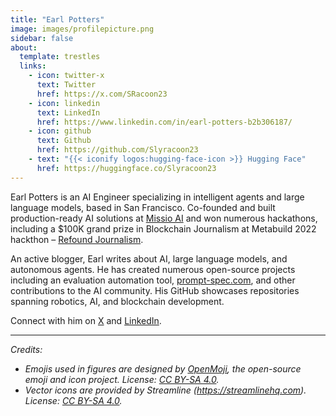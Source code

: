 ```yaml
---
title: "Earl Potters"
image: images/profilepicture.png
sidebar: false
about:
  template: trestles
  links:
    - icon: twitter-x
      text: Twitter
      href: https://x.com/SRacoon23
    - icon: linkedin
      text: LinkedIn
      href: https://www.linkedin.com/in/earl-potters-b2b306187/
    - icon: github
      text: Github
      href: https://github.com/Slyracoon23
    - text: "{{< iconify logos:hugging-face-icon >}} Hugging Face"
      href: https://huggingface.co/Slyracoon23
---
```



Earl Potters is an AI Engineer specializing in intelligent agents and large language models, based in San Francisco. Co-founded and built production-ready AI solutions at [Missio AI](https://missio.ai) and won numerous hackathons, including a $100K grand prize in Blockchain Journalism at Metabuild 2022 hackthon -- [Refound Journalism](https://devpost.com/software/refound-journalism?_gl=1*wxfx66*_gcl_au*Nzk4NzIyNTUyLjE3NDAxNjYyNTY.*_ga*ODc4NzM1MTEyLjE3NDAxNjYyNTY.*_ga_0YHJK3Y10M*MTc0MTIxMzYzNi4yLjEuMTc0MTIxMzY3OS4wLjAuMA..).

An active blogger, Earl writes about AI, large language models, and autonomous agents. He has created numerous open-source projects including an evaluation automation tool, [prompt-spec.com](https://prompt-spec.com), and other contributions to the AI community. His GitHub showcases repositories spanning robotics, AI, and blockchain development.

Connect with him on [X](https://x.com/SRacoon23) and [LinkedIn](https://www.linkedin.com/in/earl-potters-b2b306187/).

<hr>

*Credits:*

* *Emojis used in figures are designed by [OpenMoji](https://openmoji.org/), the open-source emoji and icon project. License: [CC BY-SA 4.0](https://creativecommons.org/licenses/by-sa/4.0/#).*
* *Vector icons are provided by Streamline ([https://streamlinehq.com](https://streamlinehq.com)). License: [CC BY-SA 4.0](https://creativecommons.org/licenses/by-sa/4.0/#).*